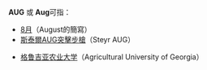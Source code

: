 ;'''AUG''' 或 '''Aug'''可指：
*[[8月|8月]]（August的簡寫）
*[[斯泰爾AUG突擊步槍|斯泰爾AUG突擊步槍]]（Steyr AUG）

*[[格鲁吉亚农业大学|格鲁吉亚农业大学]]（Agricultural University of Georgia）

{{disambig|cat=三字拉丁字母縮寫消歧義}}